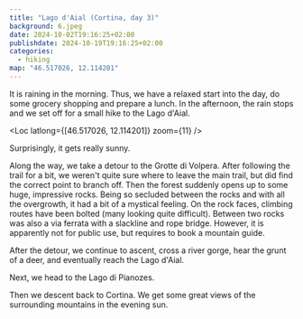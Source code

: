 ```yaml
---
title: "Lago d'Aial (Cortina, day 3)"
background: 6.jpeg
date: 2024-10-02T19:16:25+02:00
publishdate: 2024-10-19T19:16:25+02:00
categories:
  - hiking
map: "46.517026, 12.114201"
---
```


It is raining in the morning. Thus, we have a relaxed start into the day, do some
grocery shopping and prepare a lunch. In the afternoon, the rain stops and we
set off for a small hike to the Lago d'Aial.

<Loc latlong={[46.517026, 12.114201]} zoom={11} />

Surprisingly, it gets really sunny.

<Rimg src="2.jpeg" alt="Near Cortina." />

Along the way, we take a detour to the Grotte di Volpera. After following the
trail for a bit, we weren't quite sure where to leave the main trail, but did
find the correct point to branch off. Then the forest suddenly opens up to some
huge, impressive rocks. Being so secluded between the rocks and with all the
overgrowth, it had a bit of a mystical feeling. On the rock faces, climbing
routes have been bolted (many looking quite difficult). Between two rocks was
also a via ferrata with a slackline and rope bridge. However, it is apparently
not for public use, but requires to book a mountain guide.

<Gallery large="true">
  <Rimg src="3.jpeg" alt="Grotte di Volpera" />
  <Rimg src="4.jpeg" alt="Grotte di Volpera" />
</Gallery>

After the detour, we continue to ascent, cross a river gorge, hear the grunt of
a deer, and eventually reach the Lago d'Aial.

<Gallery large="true">
  <Rimg src="5.jpeg" alt="River gorge" />
  <Rimg src="6.jpeg" caption="Lago d'Aial" />
</Gallery>

Next, we head to the Lago di Pianozes.

<Gallery>
  <Rimg src="7.jpeg" caption="Lago di Pianozes" />
  <Rimg src="8.jpeg" caption="View near the Lago di Pianozes." />
</Gallery>

Then we descent back to Cortina. We get some great views of the surrounding
mountains in the evening sun.

<Rimg src="9.jpeg" alt="Cortina mountains" />
<Rimg src="10.jpeg" alt="Cortina mountains" />
<Rimg src="11.jpeg" alt="Cortina mountains" />

<Nextday />
